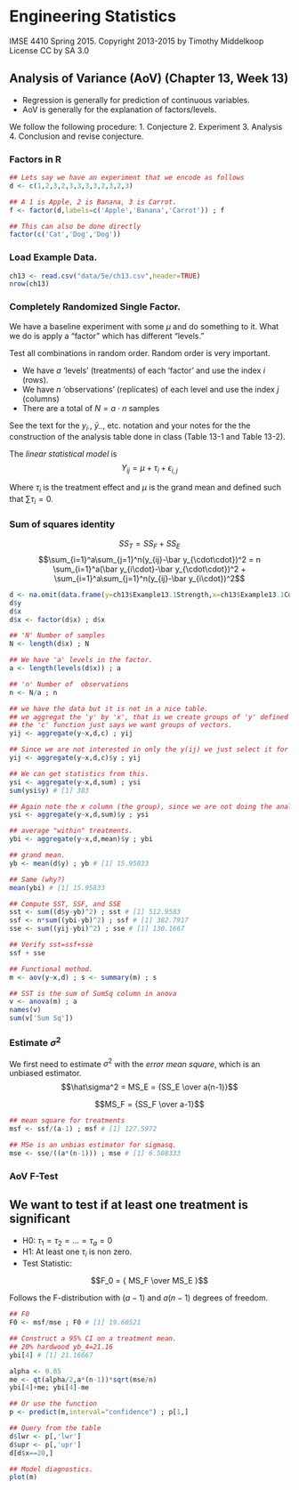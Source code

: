 # Engineering Statistics
IMSE 4410 Spring 2015. 
Copyright 2013-2015 by Timothy Middelkoop License CC by SA 3.0

## Analysis of Variance (AoV) (Chapter 13, Week 13)

* Regression is generally for prediction of continuous variables.
* AoV is generally for the explanation of factors/levels.

We follow the following procedure:
1. Conjecture
2. Experiment
3. Analysis
4. Conclusion and revise conjecture.

### Factors in R
```r
## Lets say we have an experiment that we encode as follows
d <- c(1,2,3,2,3,3,3,3,2,3,2,3)

## A 1 is Apple, 2 is Banana, 3 is Carrot.
f <- factor(d,labels=c('Apple','Banana','Carrot')) ; f

## This can also be done directly 
factor(c('Cat','Dog','Dog'))
```

### Load Example Data.
```r
ch13 <- read.csv("data/5e/ch13.csv",header=TRUE)
nrow(ch13)
```

### Completely Randomized Single Factor.

We have a baseline experiment with some $\mu$ and do something to it.
What we do is apply a "factor" which has different "levels."

Test all combinations in random order.  Random order is very important.

* We have $a$ 'levels' (treatments) of each 'factor' and use the index $i$ (rows).
* We have $n$ 'observations' (replicates) of each level and use the index $j$ (columns)
* There are a total of $N=a\cdot n$ samples

See the text for the $y_{i\cdot}$, $\bar y_{\cdot\cdot}$, etc. notation and your notes for the the construction of the analysis table done in class (Table 13-1 and Table 13-2). 

The *linear statistical model* is
$$Y_{ij}=\mu + \tau_i+ \epsilon_{i,j}$$

Where $\tau_i$ is the treatment effect and $\mu$ is the grand mean and defined such that $\sum \tau_i = 0$.

### Sum of squares identity
$$SS_T=SS_F+SS_E$$
$$\sum_{i=1}^a\sum_{j=1}^n(y_{ij}-\bar y_{\cdot\cdot})^2 = n \sum_{i=1}^a(\bar y_{i\cdot}-\bar y_{\cdot\cdot})^2 + \sum_{i=1}^a\sum_{j=1}^n(y_{ij}-\bar y_{i\cdot})^2$$


```r
d <- na.omit(data.frame(y=ch13$Example13.1Strength,x=ch13$Example13.1Concentration))
d$y
d$x
d$x <- factor(d$x) ; d$x

## 'N' Number of samples
N <- length(d$x) ; N

## We have 'a' levels in the factor.
a <- length(levels(d$x)) ; a

## 'n' Number of  observations
n <- N/a ; n

## we have the data but it is not in a nice table.
## we aggregat the 'y' by 'x', that is we create groups of 'y' defined by 'x' (the right side of the equation)
## the 'c' function just says we want groups of vectors.
yij <- aggregate(y~x,d,c) ; yij

## Since we are not interested in only the y(ij) we just select it for a ordered table.
yij <- aggregate(y~x,d,c)$y ; yij

## We can get statistics from this.
ysi <- aggregate(y~x,d,sum) ; ysi
sum(ysi$y) # [1] 383

## Again note the x column (the group), since we are not doing the analysis with data.frame we extract it
ysi <- aggregate(y~x,d,sum)$y ; ysi

## average "within" treatments.
ybi <- aggregate(y~x,d,mean)$y ; ybi

## grand mean.
yb <- mean(d$y) ; yb # [1] 15.95833

## Same (why?)
mean(ybi) # [1] 15.95833

## Compute SST, SSF, and SSE
sst <- sum((d$y-yb)^2) ; sst # [1] 512.9583
ssf <- n*sum((ybi-yb)^2) ; ssf # [1] 382.7917
sse <- sum((yij-ybi)^2) ; sse # [1] 130.1667

## Verify sst=ssf+sse
ssf + sse

## Functional method.
m <- aov(y~x,d) ; s <- summary(m) ; s

## SST is the sum of SumSq column in anova
v <- anova(m) ; a
names(v)
sum(v['Sum Sq'])
```


### Estimate $\sigma^2$

We first need to estimate $\sigma^2$ with the *error mean square*, which is an unbiased estimator.
$$\hat\sigma^2 = MS_E = {SS_E \over a(n-1)}$$

$$MS_F = {SS_F \over a-1}$$

```r
## mean square for treatments
msf <- ssf/(a-1) ; msf # [1] 127.5972

## MSe is an unbias estimator for sigmasq.
mse <- sse/((a*(n-1))) ; mse # [1] 6.508333
```

### AoV F-Test

## We want to test if at least one treatment is significant
* H0: $\tau_1=\tau_2=\dots = \tau_a = 0$
* H1: At least one $\tau_i$ is non zero.
* Test Statistic:

$$F_0 = { MS_F \over MS_E }$$

Follows the F-distribution with $(a-1)$ and $a(n-1)$ degrees of freedom.

```r
## F0
F0 <- msf/mse ; F0 # [1] 19.60521

## Construct a 95% CI on a treatment mean.
## 20% hardwood yb_4=21.16
ybi[4] # [1] 21.16667

alpha <- 0.05
me <- qt(alpha/2,a*(n-1))*sqrt(mse/n)
ybi[4]+me; ybi[4]-me

## Or use the function
p <- predict(m,interval="confidence") ; p[1,]

## Query from the table
d$lwr <- p[,'lwr'] 
d$upr <- p[,'upr']
d[d$x==20,]

## Model diagnostics.
plot(m)
```
